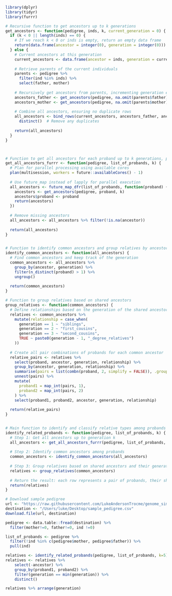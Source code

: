 ```r
library(dplyr)
library(tidyr)
library(furrr)

# Recursive function to get ancestors up to k generations
get_ancestors <- function(pedigree, inds, k, current_generation = 0) {
  if (k < 0 || length(inds) == 0) {
    # If we reach k < 0 or inds is empty, return an empty data frame
    return(data.frame(ancestor = integer(0), generation = integer(0)))
  } else {
    # Current ancestors at this generation
    current_ancestors <- data.frame(ancestor = inds, generation = current_generation)
    
    # Retrieve parents of the current individuals
    parents <- pedigree %>%
      filter(ind %in% inds) %>%
      select(father, mother)
    
    # Recursively get ancestors from parents, incrementing generation each time
    ancestors_father <- get_ancestors(pedigree, na.omit(parents$father), k - 1, current_generation + 1)
    ancestors_mother <- get_ancestors(pedigree, na.omit(parents$mother), k - 1, current_generation + 1)
    
    # Combine all ancestors, ensuring no duplicate rows
    all_ancestors <- bind_rows(current_ancestors, ancestors_father, ancestors_mother) %>%
      distinct()  # Remove any duplicates
    
    return(all_ancestors)
  }
}



# Function to get all ancestors for each proband up to k generations, parallelized with furrr
get_all_ancestors_furrr <- function(pedigree, list_of_probands, k) {
  # Plan for parallel processing using available cores
  plan(multisession, workers = future::availableCores() - 1)
  
  # Use future_map instead of lapply for parallel execution
  all_ancestors <- future_map_dfr(list_of_probands, function(proband) {
    ancestors <- get_ancestors(pedigree, proband, k)
    ancestors$proband <- proband
    return(ancestors)
  })
  
  # Remove missing ancestors
  all_ancestors <- all_ancestors %>% filter(!is.na(ancestor))
  
  return(all_ancestors)
}


# Function to identify common ancestors and group relatives by ancestor and generation
identify_common_ancestors <- function(all_ancestors) {
  # Find common ancestors and keep track of the generation
  common_ancestors <- all_ancestors %>%
    group_by(ancestor, generation) %>%
    filter(n_distinct(proband) > 1) %>%
    ungroup()
  
  return(common_ancestors)
}

# Function to group relatives based on shared ancestors
group_relatives <- function(common_ancestors) {
  # Define relationships based on the generation of the shared ancestor
  relatives <- common_ancestors %>%
    mutate(relationship = case_when(
      generation == 1 ~ "siblings",
      generation == 2 ~ "first_cousins",
      generation == 3 ~ "second_cousins",
      TRUE ~ paste0(generation - 1, "_degree_relatives")
    ))
  
  # Create all pair combinations of probands for each common ancestor
  relative_pairs <- relatives %>%
    select(proband, ancestor, generation, relationship) %>%
    group_by(ancestor, generation, relationship) %>%
    summarise(pairs = list(combn(proband, 2, simplify = FALSE)), .groups = "drop") %>%
    unnest(pairs) %>%
    mutate(
      proband1 = map_int(pairs, 1),
      proband2 = map_int(pairs, 2)
    ) %>%
    select(proband1, proband2, ancestor, generation, relationship)
  
  return(relative_pairs)
}


# Main function to identify and classify relative types among probands
identify_related_probands <- function(pedigree, list_of_probands, k) {
  # Step 1: Get all ancestors up to generation k
  all_ancestors <- get_all_ancestors_furrr(pedigree, list_of_probands, k)
  
  # Step 2: Identify common ancestors among probands
  common_ancestors <- identify_common_ancestors(all_ancestors)
  
  # Step 3: Group relatives based on shared ancestors and their generation
  relatives <- group_relatives(common_ancestors)
  
  # Return the result: each row represents a pair of probands, their shared ancestor, and their relationship type
  return(relatives)
}
```

```r
# Download sample pedigree
url <- "https://raw.githubusercontent.com/LukeAndersonTrocme/genome_simulations/main/quick_start/pedigrees/sample_pedigree.csv"
destination <- "/Users/luke/Desktop/sample_pedigree.csv"
download.file(url, destination)

pedigree <- data.table::fread(destination) %>% 
  filter(mother!=0, father!=0, ind !=0)

list_of_probands <- pedigree %>% 
  filter(!ind %in% c(pedigree$mother, pedigree$father)) %>% 
  pull(ind) 

relatives <- identify_related_probands(pedigree, list_of_probands, k=5) 
relatives <- relatives %>%
    select(-ancestor) %>%
    group_by(proband1, proband2) %>%
    filter(generation == min(generation)) %>%
    distinct()

relatives %>% arrange(generation)

```